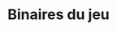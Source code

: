 ---
title: Binaires du jeu
description: Téléchargez l'exécutable de Castle Of Demise
template: doc
---